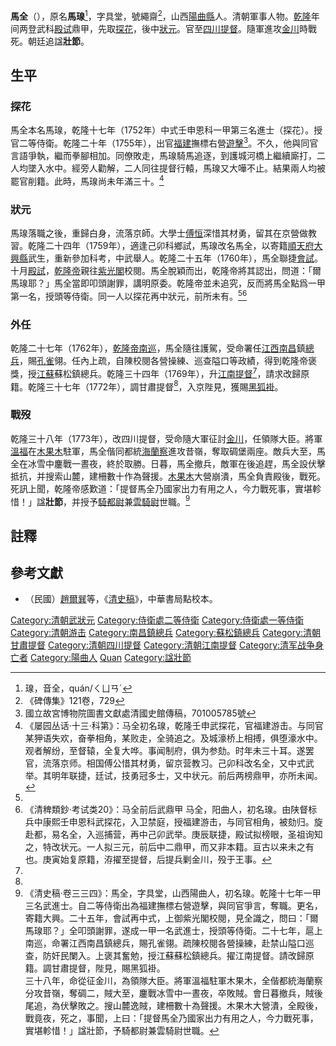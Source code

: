 {{明清人物信息框
| 姓名 = 馬全
| 原名 = 馬瑔
| 圖片名稱= 
| 圖片大小 = 170px
| 圖片說明 = 
| 最高職務 = 提督四川等處總兵官領隊大臣
| 國家 = 大清
| 爵位 =
| 籍貫 = [[山西|山西]][[太原府|太原府]][[陽曲縣|陽曲縣]]<br>曾改寄籍[[直隸省|直隸省]][[順天府|順天府]][[大兴县_(金朝)|大興縣]]
| 族裔 = 漢族
| 字號 = 字具堂，號繩齋
| 諡號 = 壯節
| 出生日期 = 雍正十年（1732年）
| 出生地點 = [[山西|山西]][[陽曲縣|陽曲縣]]
| 逝世日期 = 乾隆三十八年（1773年）
| 逝世地點 = [[四川|四川]]
| 墓葬 = 
| 配偶 =
| 親屬 = 
| 出身 = 
*乾隆十七年壬申恩科一甲第三名武進士及第
*乾隆二十五年庚辰科一甲第一名武進士及第
| 經歷 = 
| 著作 =
}}
{{About|清朝軍事人物'''馬全'''}}
'''馬全'''（{{bd|1732年||1773年||Ma馬}}），原名'''馬瑔'''<ref>瑔，音全，quán/ㄑㄩㄢˊ</ref>，字具堂，號繩齋<ref>《碑傳集》121卷，729</ref>，山西[[陽曲縣|陽曲縣]]人。清朝軍事人物。[[乾隆|乾隆]]年间两登武科[[殿试|殿试]]鼎甲，先取[[探花|探花]]，後中[[狀元|狀元]]。官至[[四川|四川]][[提督|提督]]。隨軍進攻[[金川|金川]]時戰死。朝廷追諡'''壯節'''。

== 生平 ==
===探花===
馬全本名馬瑔，乾隆十七年（1752年）中式壬申恩科一甲第三名進士（探花）。授官二等侍衛。乾隆二十年（1755年），出官[[福建|福建]]撫標右營[[遊擊|遊擊]]<ref name="傳稿">國立故宮博物院圖書文獻處清國史館傳稿，701005785號</ref>。不久，他與同官言語爭執，繼而拳腳相加。同僚敗走，馬瑔騎馬追逐，到護城河橋上繼續廝打，二人均墜入水中。經旁人勸解，二人同往提督行轅，馬瑔又大嘩不止。結果兩人均被罷官削籍。此時，馬瑔尚未年滿三十。<ref name="科第">《屡园丛话·十三·科第》：马全初名瑔，乾隆壬申武探花，官福建游击。与同官某狎语失欢，奋拳相角，某败走，全骑追之。及城濠桥上相搏，俱堕濠水中。观者解纷，至督辕，全复大哗。事闻制府，俱为参劾。时年未三十耳。遂罢官，流落京师。相国傅公惜其材勇，留京营教习。己卯科改名全，又中式武举。其明年联捷，廷试，技勇冠多士，又中状元。前后两榜鼎甲，亦所未闻。</ref>

===狀元===
馬瑔落職之後，重歸白身，流落京師。大學士[[傅恒|傅恒]]深惜其材勇，留其在京營做教習。乾隆二十四年（1759年），適逢己卯科鄉試，馬瑔改名馬全，以寄籍[[順天府|順天府]][[大兴县_(金朝)|大興縣]]武生，重新參加科考，中武舉人。乾隆二十五年（1760年），馬全聯捷[[會試|會試]]。十月[[殿試|殿試]]，[[乾隆帝|乾隆帝]]親往[[紫光閣|紫光閣]]校閱。馬全脫穎而出，乾隆帝將其認出，問道：「爾馬瑔耶？」馬全當即叩頭謝罪，講明原委。乾隆帝並未追究，反而將馬全點爲一甲第一名，授頭等侍衛。同一人以探花再中狀元，前所未有。<ref name="科第" /><ref>《清稗類鈔·考试类20》：马全前后武鼎甲 马全，阳曲人，初名瑔。由陕督标兵中康熙壬申恩科武探花，入卫禁庭，授福建游击，与同官相角，被劾归。旋赴都，易名全，入巡捕营，再中己卯武举。庚辰联捷，殿试拟榜眼，圣祖询知之，特改状元。一人拟三元，前后中二鼎甲，而又非本籍。亘古以来未之有也。庚寅始复原籍，洊擢至提督，后提兵剿金川，殁于王事。</ref>

===外任===
乾隆二十七年（1762年），[[乾隆帝南巡|乾隆帝南巡]]，馬全隨往護駕，受命署任[[江西|江西]][[南昌|南昌]]鎮[[總兵|總兵]]，賜[[孔雀|孔雀]]翎。任內上疏，自陳校閱各營操練、巡查隘口等政績，得到乾隆帝褒獎，授[[江蘇|江蘇]]蘇松鎮總兵。乾隆三十四年（1769年），升[[江南提督|江南提督]]<ref name="傳稿" />，請求改歸原籍。乾隆三十七年（1772年），調甘肅提督<ref name="傳稿" />，入京陛見，獲賜[[黑狐褂|黑狐褂]]。

===戰歿===
乾隆三十八年（1773年），改四川提督，受命隨大軍征討[[金川|金川]]，任領隊大臣。將軍[[溫福|溫福]]在[[木果木|木果木]]駐軍，馬全偕同都統[[海蘭察|海蘭察]]進攻昔嶺，奪取碉堡兩座。敵兵大至，馬全在冰雪中鏖戰一晝夜，終於取勝。日暮，馬全撤兵，敵軍在後追趕，馬全設伏擊抵抗，并搜索山麓，建柵數十作為聲援。[[木果木|木果木]]大營崩潰，馬全負責殿後，戰死。死訊上聞，乾隆帝感歎道：「提督馬全乃國家出力有用之人，今力戰死事，實堪軫惜！」諡'''壯節'''，并授予[[騎都尉|騎都尉]]兼[[雲騎尉|雲騎尉]]世職。<ref>《清史稿·卷三三四》：馬全，字具堂，山西陽曲人，初名瑔。乾隆十七年一甲三名武進士。自二等侍衛出為福建撫標右營遊擊，與同官爭言，奪職。更名，寄籍大興。二十五年，會試再中式，上御紫光閣校閱，見全識之，問曰：「爾馬瑔耶？」全叩頭謝罪，遂成一甲一名武進士，授頭等侍衛。二十七年，扈上南巡，命署江西南昌鎮總兵，賜孔雀翎。疏陳校閱各營操練，赴禁山隘口巡查，防奸民闌入。上褒其奮勉，授江蘇蘇松鎮總兵。擢江南提督。請改歸原籍。調甘肅提督，陛見，賜黑狐褂。<br>三十八年，命從征金川，為領隊大臣。將軍溫福駐軍木果木，全偕都統海蘭察分攻昔嶺，奪碉二，賊大至，鏖戰冰雪中一晝夜，卒敗賊。會日暮撤兵，賊後尾追，為伏擊敗之。搜山麓逸賊，建柵數十為聲援。木果木大營潰，全殿後，戰竟夜，死之，事聞，上曰：「提督馬全乃國家出力有用之人，今力戰死事，實堪軫惜！」諡壯節，予騎都尉兼雲騎尉世職。</ref>

==註釋==
{{reflist|2}}

==參考文獻==
*（民國）[[趙爾巽|趙爾巽]]等，《[[清史稿|清史稿]]》，中華書局點校本。


{{乾隆十七年壬申恩科武殿試金榜}}
{{乾隆二十五年庚辰科武殿試金榜}}
{{DEFAULTSORT:Ma馬}}
[[Category:清朝武狀元|Category:清朝武狀元]]
[[Category:侍衛處二等侍衛|Category:侍衛處二等侍衛]]
[[Category:侍衛處一等侍衛|Category:侍衛處一等侍衛]]
[[Category:清朝游击|Category:清朝游击]]
[[Category:南昌鎮總兵|Category:南昌鎮總兵]]
[[Category:蘇松鎮總兵|Category:蘇松鎮總兵]]
[[Category:清朝甘肅提督|Category:清朝甘肅提督]]
[[Category:清朝四川提督|Category:清朝四川提督]]
[[Category:清朝江南提督|Category:清朝江南提督]]
[[Category:清军战争身亡者|Category:清军战争身亡者]]
[[Category:陽曲人|Category:陽曲人]]
[[Category:馬姓|Quan]]
[[Category:諡壯節|Category:諡壯節]]